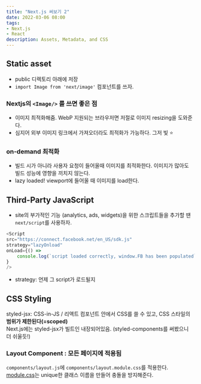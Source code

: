 ```yaml
---
title: "Next.js 써보기 2"
date: 2022-03-06 08:00
tags:
- Next.js
- React
description: Assets, Metadata, and CSS
---
```


## Static asset

- public 디렉토리 아래에 저장
- ```import Image from 'next/image'``` 컴포넌트를 쓰자.

### Nextjs의 ```<Image/>``` 를 쓰면 좋은 점

- 이미지 최적화해줌. WebP 지원되는 브라우저면 저절로 이미지 resizing을 도와준다.
- 심지어 외부 이미지 링크에서 가져오더라도 최적화가 가능하다. 그저 빛 ⭐️

### on-demand 최적화

- 빌드 시가 아니라 사용자 요청이 들어올때 이미지를 최적화한다. 이미지가 많아도 빌드 성능에 영향을 끼치지 않는다.
- lazy loaded! viewport에 들어올 때 이미지를 load한다.

## Third-Party JavaScript

- site의 부가적인 기능 (analytics, ads, widgets)을 위한 스크립트들을 추가할 땐 `next/script`를 사용하자.

```js
<Script
src="https://connect.facebook.net/en_US/sdk.js"
strategy="lazyOnload"
onLoad={() =>
    console.log(`script loaded correctly, window.FB has been populated`)
}
/>
```

- strategy: 언제 그 script가 로드될지

## CSS Styling

styled-jsx: CSS-in-JS / 리액트 컴포넌트 안에서 CSS를 쓸 수 있고, CSS 스타일의 **범위가 제한된다(=scoped)**  
Next.js에는 styled-jsx가 빌트인 내장되어있음. (styled-components를 써봤으니 더 쉬울듯!)

### Layout Component : 모든 페이지에 적용됨

`components/layout.js`에 `components/layout.module.css`를 적용한다.  
[module.css](https://nextjs.org/docs/basic-features/built-in-css-support#adding-component-level-css)는 unique한 클래스 이름을 만들어 충돌을 방지해준다.
